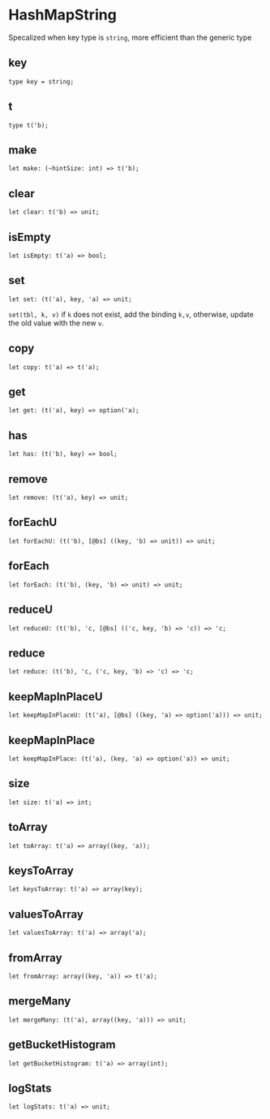 
# HashMapString

<ApiIntro>

Specalized when key type is `string`, more efficient than the generic type

</ApiIntro>

## key

```
type key = string;
```

## t

```
type t('b);
```

## make

```
let make: (~hintSize: int) => t('b);
```

## clear

```
let clear: t('b) => unit;
```

## isEmpty

```
let isEmpty: t('a) => bool;
```

## set

```
let set: (t('a), key, 'a) => unit;
```

`set(tbl, k, v)` if `k` does not exist, add the binding `k,v`, otherwise, update the old value with the new `v`.

## copy

```
let copy: t('a) => t('a);
```

## get

```
let get: (t('a), key) => option('a);
```

## has

```
let has: (t('b), key) => bool;
```

## remove

```
let remove: (t('a), key) => unit;
```

## forEachU

```
let forEachU: (t('b), [@bs] ((key, 'b) => unit)) => unit;
```

## forEach

```
let forEach: (t('b), (key, 'b) => unit) => unit;
```

## reduceU

```
let reduceU: (t('b), 'c, [@bs] (('c, key, 'b) => 'c)) => 'c;
```

## reduce

```
let reduce: (t('b), 'c, ('c, key, 'b) => 'c) => 'c;
```

## keepMapInPlaceU

```
let keepMapInPlaceU: (t('a), [@bs] ((key, 'a) => option('a))) => unit;
```

## keepMapInPlace

```
let keepMapInPlace: (t('a), (key, 'a) => option('a)) => unit;
```

## size

```
let size: t('a) => int;
```

## toArray

```
let toArray: t('a) => array((key, 'a));
```

## keysToArray

```
let keysToArray: t('a) => array(key);
```

## valuesToArray

```
let valuesToArray: t('a) => array('a);
```

## fromArray

```
let fromArray: array((key, 'a)) => t('a);
```

## mergeMany

```
let mergeMany: (t('a), array((key, 'a))) => unit;
```

## getBucketHistogram

```
let getBucketHistogram: t('a) => array(int);
```

## logStats

```
let logStats: t('a) => unit;
```
